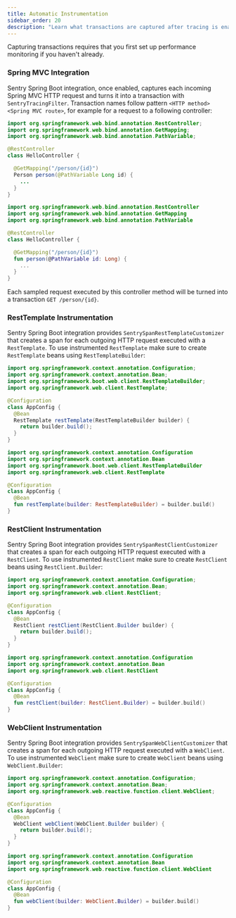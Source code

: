 ```yaml
---
title: Automatic Instrumentation
sidebar_order: 20
description: "Learn what transactions are captured after tracing is enabled."
---
```


<Note>

Capturing transactions requires that you first <PlatformLink to="/performance/">set up performance monitoring</PlatformLink> if you haven't already.

</Note>

### Spring MVC Integration

Sentry Spring Boot integration, once enabled, captures each incoming Spring MVC HTTP request and turns it into a transaction with `SentryTracingFilter`. Transaction names follow pattern `<HTTP method> <Spring MVC route>`, for example for a request to a following controller:

```java {tabTitle:Java}
import org.springframework.web.bind.annotation.RestController;
import org.springframework.web.bind.annotation.GetMapping;
import org.springframework.web.bind.annotation.PathVariable;

@RestController
class HelloController {

  @GetMapping("/person/{id}")
  Person person(@PathVariable Long id) {
    ...
  }
}
```

```kotlin {tabTitle:Kotlin}
import org.springframework.web.bind.annotation.RestController
import org.springframework.web.bind.annotation.GetMapping
import org.springframework.web.bind.annotation.PathVariable

@RestController
class HelloController {

  @GetMapping("/person/{id}")
  fun person(@PathVariable id: Long) {
    ...
  }
}
```

Each sampled request executed by this controller method will be turned into a transaction `GET /person/{id}`.

### RestTemplate Instrumentation

Sentry Spring Boot integration provides `SentrySpanRestTemplateCustomizer` that creates a span for each outgoing HTTP request executed with a `RestTemplate`. To use instrumented `RestTemplate` make sure to create `RestTemplate` beans using `RestTemplateBuilder`:

```java {tabTitle:Java}
import org.springframework.context.annotation.Configuration;
import org.springframework.context.annotation.Bean;
import org.springframework.boot.web.client.RestTemplateBuilder;
import org.springframework.web.client.RestTemplate;

@Configuration
class AppConfig {
  @Bean
  RestTemplate restTemplate(RestTemplateBuilder builder) {
    return builder.build();
  }
}
```

```kotlin {tabTitle:Kotlin}
import org.springframework.context.annotation.Configuration
import org.springframework.context.annotation.Bean
import org.springframework.boot.web.client.RestTemplateBuilder
import org.springframework.web.client.RestTemplate

@Configuration
class AppConfig {
  @Bean
  fun restTemplate(builder: RestTemplateBuilder) = builder.build()
}
```

### RestClient Instrumentation

Sentry Spring Boot integration provides `SentrySpanRestClientCustomizer` that creates a span for each outgoing HTTP request executed with a `RestClient`. To use instrumented `RestClient` make sure to create `RestClient` beans using `RestClient.Builder`:

```java {tabTitle:Java}
import org.springframework.context.annotation.Configuration;
import org.springframework.context.annotation.Bean;
import org.springframework.web.client.RestClient;

@Configuration
class AppConfig {
  @Bean
  RestClient restClient(RestClient.Builder builder) {
    return builder.build();
  }
}
```

```kotlin {tabTitle:Kotlin}
import org.springframework.context.annotation.Configuration
import org.springframework.context.annotation.Bean
import org.springframework.web.client.RestClient

@Configuration
class AppConfig {
  @Bean
  fun restClient(builder: RestClient.Builder) = builder.build()
}
```

### WebClient Instrumentation

Sentry Spring Boot integration provides `SentrySpanWebClientCustomizer` that creates a span for each outgoing HTTP request executed with a `WebClient`. To use instrumented `WebClient` make sure to create `WebClient` beans using `WebClient.Builder`:

```java {tabTitle:Java}
import org.springframework.context.annotation.Configuration;
import org.springframework.context.annotation.Bean;
import org.springframework.web.reactive.function.client.WebClient;

@Configuration
class AppConfig {
  @Bean
  WebClient webClient(WebClient.Builder builder) {
    return builder.build();
  }
}
```

```kotlin {tabTitle:Kotlin}
import org.springframework.context.annotation.Configuration
import org.springframework.context.annotation.Bean
import org.springframework.web.reactive.function.client.WebClient

@Configuration
class AppConfig {
  @Bean
  fun webClient(builder: WebClient.Builder) = builder.build()
}
```
